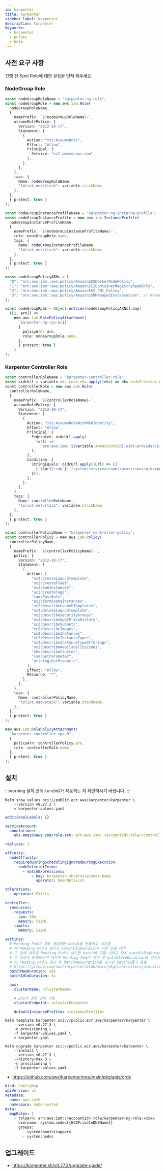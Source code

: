 ```yaml
---
id: karpenter
title: Karpenter
sidebar_label: Karpenter
description: Karpenter
keywords:
  - karpenter
  - pulumi
  - helm
---
```


## 사전 요구 사항

진행 전 Spot Role에 대한 설정을 먼저 해주세요.

### NodeGroup Role

```typescript
const nodeGroupRoleName = "karpenter-ng-role";
const nodeGroupRole = new aws.iam.Role(
  nodeGroupRoleName,
  {
    namePrefix: `${nodeGroupRoleName}-`,
    assumeRolePolicy: {
      Version: "2012-10-17",
      Statement: [
        {
          Action: "sts:AssumeRole",
          Effect: "Allow",
          Principal: {
            Service: "ec2.amazonaws.com",
          },
        },
      ],
    },
    tags: {
      Name: nodeGroupRoleName,
      "loliot.net/stack": variable.stackName,
    },
  },
  { protect: true }
);

const nodeGroupInstanceProfileName = "karpenter-ng-instacne-profile";
const nodeGroupInstanceProfile = new aws.iam.InstanceProfile(
  nodeGroupInstanceProfileName,
  {
    namePrefix: `${nodeGroupInstanceProfileName}-`,
    role: nodeGroupRole.name,
    tags: {
      Name: nodeGroupInstanceProfileName,
      "loliot.net/stack": variable.stackName,
    },
  },
  { protect: true }
);

const nodeGroupPolicyARNs = {
  "0": "arn:aws:iam::aws:policy/AmazonEKSWorkerNodePolicy",
  "1": "arn:aws:iam::aws:policy/AmazonEC2ContainerRegistryReadOnly",
  "2": "arn:aws:iam::aws:policy/AmazonEKS_CNI_Policy",
  "3": "arn:aws:iam::aws:policy/AmazonSSMManagedInstanceCore", // Karpenter
};

const nodeGroupRpas = Object.entries(nodeGroupPolicyARNs).map(
  ([i, arn]) =>
    new aws.iam.RolePolicyAttachment(
      `karpenter-ng-rpa-${i}`,
      {
        policyArn: arn,
        role: nodeGroupRole.name,
      },
      { protect: true }
    )
);
```

### Karpenter Controller Role

```typescript
const controllerRoleName = "karpenter-controller-role";
const oidcUrl = variable.eks.core.eks.apply((eks) => eks.oidcProvider.url);
const controllerRole = new aws.iam.Role(
  controllerRoleName,
  {
    namePrefix: `${controllerRoleName}-`,
    assumeRolePolicy: {
      Version: "2012-10-17",
      Statement: [
        {
          Action: "sts:AssumeRoleWithWebIdentity",
          Effect: "Allow",
          Principal: {
            Federated: oidcUrl.apply(
              (url) =>
                `arn:aws:iam::${variable.awsAccountId}:oidc-provider/${url}`
            ),
          },
          Condition: {
            StringEquals: oidcUrl.apply((url) => ({
              [`${url}:sub`]: "system:serviceaccount:provisioning:karpenter",
            })),
          },
        },
      ],
    },
    tags: {
      Name: controllerRoleName,
      "loliot.net/stack": variable.stackName,
    },
  },
  { protect: true }
);

const controllerPolicyName = "karpenter-controller-policy";
const controllerPolicy = new aws.iam.Policy(
  controllerPolicyName,
  {
    namePrefix: `${controllerPolicyName}-`,
    policy: {
      Version: "2012-10-17",
      Statement: [
        {
          Action: [
            "ec2:CreateLaunchTemplate",
            "ec2:CreateFleet",
            "ec2:RunInstances",
            "ec2:CreateTags",
            "iam:PassRole",
            "ec2:TerminateInstances",
            "ec2:DescribeLaunchTemplates",
            "ec2:DeleteLaunchTemplate",
            "ec2:DescribeSecurityGroups",
            "ec2:DescribeSpotPriceHistory",
            "ec2:DescribeSubnets",
            "ec2:DescribeImages",
            "ec2:DescribeInstances",
            "ec2:DescribeInstanceTypes",
            "ec2:DescribeInstanceTypeOfferings",
            "ec2:DescribeAvailabilityZones",
            "eks:DescribeCluster",
            "ssm:GetParameter",
            "pricing:GetProducts",
          ],
          Effect: "Allow",
          Resource: "*",
        },
      ],
    },
    tags: {
      Name: controllerPolicyName,
      "loliot.net/stack": variable.stackName,
    },
  },
  { protect: true }
);

new aws.iam.RolePolicyAttachment(
  "karpenter-controller-rpa-0",
  {
    policyArn: controllerPolicy.arn,
    role: controllerRole.name,
  },
  { protect: true }
);
```

## 설치

:::warning
설치 전에 `CoreDNS`가 작동하는 지 확인하시기 바랍니다.
:::

```shell
helm show values oci://public.ecr.aws/karpenter/karpenter \
    --version v0.27.3 \
    > karpenter-values.yaml
```

```yaml tilte="karpenter-values.yaml"
additionalLabels: {}

serviceAccount:
  annotations:
    eks.amazonaws.com/role-arn: arn:aws:iam::<accountId>:role/<controllerRoleName>

replicas: 1

affinity:
  nodeAffinity:
    requiredDuringSchedulingIgnoredDuringExecution:
      nodeSelectorTerms:
        - matchExpressions:
            - key: karpenter.sh/provisioner-name
              operator: DoesNotExist

tolerations:
  - operator: Exists

controller:
  resources:
    requests:
      cpu: 50m
      memory: 512Mi
    limits:
      memory: 512Mi

settings:
  # Pending Pod가 새로 생성되면 batch를 만들려고 시도함
  # 새 Pending Pod가 생기고 batchIdleDuration 시간 만큼 대기
  # 그 안에 새로운 Pending Pod가 생기면 batch에 포함 시키고 다시 batchIdleDuration 시간 대기
  # 이 과정이 반복되다가 마지막 Pending Pod가 생긴 후 batchIdleDuration을 넘기거나
  # 첫 Pending Pod가 생긴 후 batchMaxDuration을 넘기면 batch만들기 종료
  # https://github.com/aws/karpenter/blob/main/pkg/controllers/provisioning/batcher.go
  batchMaxDuration: 20s
  batchIdleDuration: 5s

  aws:
    clusterName: <clusterName>

    # EKS의 경우 생략 가능
    clusterEndpoint: <clusterEndpoint>

    defaultInstanceProfile: <instanceProfile>
```

```shell
helm template karpenter oci://public.ecr.aws/karpenter/karpenter \
    --version v0.27.3 \
    -n provisioning \
    -f karpenter-values.yaml \
    > karpenter.yaml
```

```shell
helm upgrade karpenter oci://public.ecr.aws/karpenter/karpenter \
    --install \
    --version v0.27.3 \
    --history-max 3 \
    -n provisioning \
    -f karpenter-values.yaml
```

- https://github.com/aws/karpenter/tree/main/pkg/apis/crds

```yaml
kind: ConfigMap
apiVersion: v1
metadata:
  name: aws-auth
  namespace: kube-system
data:
  mapRoles: |
    - rolearn: arn:aws:iam::<accountId>:role/karpenter-ng-role-xxxxx
      username: system:node:{{EC2PrivateDNSName}}
      groups:
        - system:bootstrappers
        - system:nodes
```

## 업그레이드

- https://karpenter.sh/v0.27.3/upgrade-guide/
